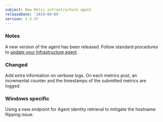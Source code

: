 ```yaml
---
subject: New Relic infrastructure agent
releaseDate: '2019-09-05'
version: 1.5.37
---
```


### Notes

A new version of the agent has been released. Follow standard procedures to [update your Infrastructure agent](/docs/infrastructure/new-relic-infrastructure/installation/update-infrastructure-agent).

### Changed

Add extra information on verbose logs. On each metrics post, an incremental counter and the timestamps of the submitted metrics are logged.

### Windows specific

Using a new endpoint for Agent identity retrieval to mitigate the hostname flipping issue.
